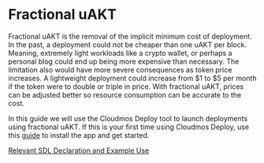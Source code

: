 # Fractional uAKT

Fractional uAKT is the removal of the implicit minimum cost of deployment. In the past, a deployment could not be cheaper than one uAKT per block. Meaning, extremely light workloads like a crypto wallet, or perhaps a personal blog could end up being more expensive than necessary. The limitation also would have more severe consequences as token price increases. A lightweight deployment could increase from $1 to $5 per month if the token were to double or triple in price. With fractional uAKT, prices can be adjusted better so resource consumption can be accurate to the cost.

In this guide we will use the Cloudmos Deploy tool to launch deployments using fractional uAKT. If this is your first time using Cloudmos Deploy, use this [guide](https://github.com/ovrclk/docs/blob/master/features/fractional-uakt/broken-reference/README.md) to install the app and get started.

[Relevant SDL Declaration and Example Use](relevant-sdl-declaration-and-example-use.md)

